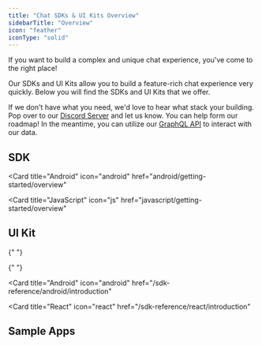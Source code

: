 ```yaml
---
title: "Chat SDKs & UI Kits Overview"
sidebarTitle: "Overview"
icon: "feather"
iconType: "solid"
---
```


If you want to build a complex and unique chat experience, you've come to the right place!

Our SDKs and UI Kits allow you to build a feature-rich chat experience
very quickly. Below you will find the SDKs and UI Kits that we offer.

If we don't have what you need, we'd love to hear what stack your building. Pop over to our [Discord Server](https://discord.com/invite/5kwyQCz3zZ)
and let us know. You can help form our roadmap! In the meantime, you can utilize our [GraphQL API](/api-reference/introduction) to interact with
our data.


## SDK

<CardGroup cols={4}>

<Card
  title="Android"
  icon="android"
  href="android/getting-started/overview"
></Card>

<Card title="iOS" 
icon="apple" 
href="ios/getting-started/overview"></Card>

<Card title="JavaScript" 
  icon="js" 
  href="javascript/getting-started/overview"
  >
</Card>

</CardGroup>


## UI Kit

<CardGroup cols={4}>

{" "}

<Card title="iOS" icon="apple" href="/sdk-reference/ios/introduction"></Card>

{" "}

<Card
  title="Android"
  icon="android"
  href="/sdk-reference/android/introduction"
></Card>

  <Card
    title="React"
    icon="react"
    href="/sdk-reference/react/introduction"
  >
  </Card>
</CardGroup>



## Sample Apps

<CardGroup cols={4}>

<Card title="React" icon="react" href="https://demo.botstacks.ai" />
<Card
  title="iOS"
  icon="apple"
  href="https://github.com/BotStacks/ios-example"
/>

<Card
  title="Android"
  icon="android"
  href="https://github.com/BotStacks/compose-example"
/>

</CardGroup>

